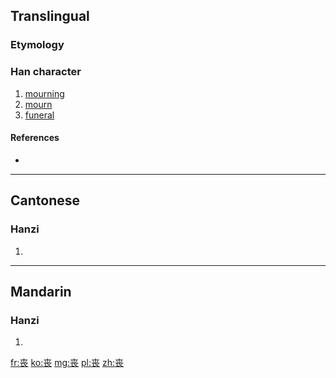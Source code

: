 {{also|喪}}<!-- may be replaced by zh-forms -->
==Translingual==

===Etymology===
{{Han simp|喪|f=吅|t=丷}}

===Han character===
{{Han char|rn=1|rad=一|as=07|sn=8|four=|canj=GCV}}

# [[mourning]]
# [[mourn]]
# [[funeral]]

====References====
* {{Han ref|kx=0078.171|hdz=10022.010|uh=4E27|ud=20007}}

----

==Cantonese==

===Hanzi===
{{yue-hanzi|jyut=[[song1]], [[song3]]|y=song1, song3|tra=喪}}

# {{defn|lang=yue|sort=一07}}

----

==Mandarin==

===Hanzi===
{{cmn-hanzi|tra=喪|pin=[[sāng]] ([[sang1]]), [[sàng]] ([[sang4]])|wg=sang<sup>1</sup>, sang<sup>4</sup>}}

# {{defn|lang=cmn|sort=一07}}

[[fr:丧]]
[[ko:丧]]
[[mg:丧]]
[[pl:丧]]
[[zh:丧]]